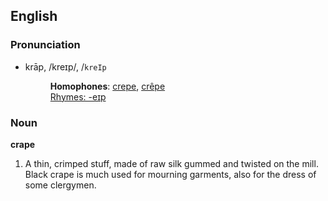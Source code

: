 ==English==
===Pronunciation===
*krāp, /kreɪp/, /<tt>kreIp</tt>
*:'''Homophones''': [[crepe]], [[crêpe]]
*:[[Rhymes:English:-eɪp|Rhymes: -eɪp]]

===Noun===
'''crape'''

#A thin, crimped stuff, made of raw silk gummed and twisted on the mill. Black crape is much used for mourning garments, also for the dress of some clergymen.